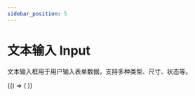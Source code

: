 ```yaml
---
sidebar_position: 5
---
```



# 文本输入 Input

文本输入框用于用户输入表单数据，支持多种类型、尺寸、状态等。

<BrowserOnly>
  {() => (<ThemeProvider>
    <Grid xGap={16} cols={2} style={{
      alignItems: 'flex-start'
    }}>
      <Grid yGap={16} cols={1}>
        <CodeBlock title="基础"
                   code={String(BasicCode)}>
          <Basic />
        </CodeBlock>
        <CodeBlock title="圆角"
                   code={String(RoundedCode)}>
          <Rounded />
        </CodeBlock>
        <CodeBlock title="禁用"
                   code={String(DisabledCode)}>
          <Disabled />
        </CodeBlock>
        <CodeBlock title="可清除"
                   code={String(ClearableCode)}>
          <Clearable />
        </CodeBlock>
        <CodeBlock title="只允许输入特定值"
                   code={String(SpecificValueCode)}>
          <SpecificValue />
        </CodeBlock>
      </Grid>
      <Grid yGap={16} cols={1}>
        <CodeBlock title="尺寸"
                   code={String(SizeCode)}>
          <Size />
        </CodeBlock>
        <CodeBlock title="密码"
                   code={String(PasswordCode)}>
          <Password />
        </CodeBlock>
        <CodeBlock title="前缀&后缀"
                   code={String(PrefixSuffixCode)}>
          <PrefixSuffix />
        </CodeBlock>
        <CodeBlock title="字素计数"
                   code={String(CountCode)}>
          <Count />
        </CodeBlock>
      </Grid>
    </Grid>
  </ThemeProvider>)}
</BrowserOnly>
